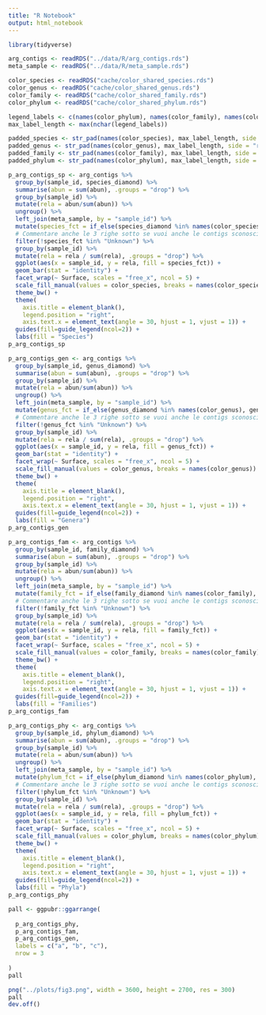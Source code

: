 ```yaml
---
title: "R Notebook"
output: html_notebook
---
```


```r
library(tidyverse)
```

```r
arg_contigs <- readRDS("../data/R/arg_contigs.rds")
meta_sample <- readRDS("../data/R/meta_sample.rds")

color_species <- readRDS("cache/color_shared_species.rds")
color_genus <- readRDS("cache/color_shared_genus.rds")
color_family <- readRDS("cache/color_shared_family.rds")
color_phylum <- readRDS("cache/color_shared_phylum.rds")

legend_labels <- c(names(color_phylum), names(color_family), names(color_genus), names(color_species))
max_label_length <- max(nchar(legend_labels))

padded_species <- str_pad(names(color_species), max_label_length, side = "right")
padded_genus <- str_pad(names(color_genus), max_label_length, side = "right")
padded_family <- str_pad(names(color_family), max_label_length, side = "right")
padded_phylum <- str_pad(names(color_phylum), max_label_length, side = "right")
```

```r
p_arg_contigs_sp <- arg_contigs %>%
  group_by(sample_id, species_diamond) %>%
  summarise(abun = sum(abun), .groups = "drop") %>%
  group_by(sample_id) %>%
  mutate(rela = abun/sum(abun)) %>%
  ungroup() %>%
  left_join(meta_sample, by = "sample_id") %>%
  mutate(species_fct = if_else(species_diamond %in% names(color_species), species_diamond, "Others")) %>%
  # Commentare anche le 3 righe sotto se vuoi anche le contigs sconosciute
  filter(!species_fct %in% "Unknown") %>%
  group_by(sample_id) %>%
  mutate(rela = rela / sum(rela), .groups = "drop") %>%
  ggplot(aes(x = sample_id, y = rela, fill = species_fct)) +
  geom_bar(stat = "identity") +
  facet_wrap(~ Surface, scales = "free_x", ncol = 5) +
  scale_fill_manual(values = color_species, breaks = names(color_species), labels = padded_species) +
  theme_bw() +
  theme(
    axis.title = element_blank(),
    legend.position = "right",
    axis.text.x = element_text(angle = 30, hjust = 1, vjust = 1)) +
  guides(fill=guide_legend(ncol=2)) +
  labs(fill = "Species")
p_arg_contigs_sp
```

```r
p_arg_contigs_gen <- arg_contigs %>%
  group_by(sample_id, genus_diamond) %>%
  summarise(abun = sum(abun), .groups = "drop") %>%
  group_by(sample_id) %>%
  mutate(rela = abun/sum(abun)) %>%
  ungroup() %>%
  left_join(meta_sample, by = "sample_id") %>%
  mutate(genus_fct = if_else(genus_diamond %in% names(color_genus), genus_diamond, "Others")) %>%
  # Commentare anche le 3 righe sotto se vuoi anche le contigs sconosciute
  filter(!genus_fct %in% "Unknown") %>%
  group_by(sample_id) %>%
  mutate(rela = rela / sum(rela), .groups = "drop") %>%
  ggplot(aes(x = sample_id, y = rela, fill = genus_fct)) +
  geom_bar(stat = "identity") +
  facet_wrap(~ Surface, scales = "free_x", ncol = 5) +
  scale_fill_manual(values = color_genus, breaks = names(color_genus)) +
  theme_bw() +
  theme(
    axis.title = element_blank(),
    legend.position = "right",
    axis.text.x = element_text(angle = 30, hjust = 1, vjust = 1)) +
  guides(fill=guide_legend(ncol=2)) +
  labs(fill = "Genera")
p_arg_contigs_gen
```

```r
p_arg_contigs_fam <- arg_contigs %>%
  group_by(sample_id, family_diamond) %>%
  summarise(abun = sum(abun), .groups = "drop") %>%
  group_by(sample_id) %>%
  mutate(rela = abun/sum(abun)) %>%
  ungroup() %>%
  left_join(meta_sample, by = "sample_id") %>%
  mutate(family_fct = if_else(family_diamond %in% names(color_family), family_diamond, "Others")) %>%
  # Commentare anche le 3 righe sotto se vuoi anche le contigs sconosciute
  filter(!family_fct %in% "Unknown") %>%
  group_by(sample_id) %>%
  mutate(rela = rela / sum(rela), .groups = "drop") %>%
  ggplot(aes(x = sample_id, y = rela, fill = family_fct)) +
  geom_bar(stat = "identity") +
  facet_wrap(~ Surface, scales = "free_x", ncol = 5) +
  scale_fill_manual(values = color_family, breaks = names(color_family)) +
  theme_bw() +
  theme(
    axis.title = element_blank(),
    legend.position = "right",
    axis.text.x = element_text(angle = 30, hjust = 1, vjust = 1)) +
  guides(fill=guide_legend(ncol=2)) +
  labs(fill = "Families")
p_arg_contigs_fam
```

```r
p_arg_contigs_phy <- arg_contigs %>%
  group_by(sample_id, phylum_diamond) %>%
  summarise(abun = sum(abun), .groups = "drop") %>%
  group_by(sample_id) %>%
  mutate(rela = abun/sum(abun)) %>%
  ungroup() %>%
  left_join(meta_sample, by = "sample_id") %>%
  mutate(phylum_fct = if_else(phylum_diamond %in% names(color_phylum), phylum_diamond, "Others")) %>%
  # Commentare anche le 3 righe sotto se vuoi anche le contigs sconosciute
  filter(!phylum_fct %in% "Unknown") %>%
  group_by(sample_id) %>%
  mutate(rela = rela / sum(rela), .groups = "drop") %>%
  ggplot(aes(x = sample_id, y = rela, fill = phylum_fct)) +
  geom_bar(stat = "identity") +
  facet_wrap(~ Surface, scales = "free_x", ncol = 5) +
  scale_fill_manual(values = color_phylum, breaks = names(color_phylum)) +
  theme_bw() +
  theme(
    axis.title = element_blank(),
    legend.position = "right",
    axis.text.x = element_text(angle = 30, hjust = 1, vjust = 1)) +
  guides(fill=guide_legend(ncol=2)) +
  labs(fill = "Phyla")
p_arg_contigs_phy
```

```r
pall <- ggpubr::ggarrange(
  
  p_arg_contigs_phy,
  p_arg_contigs_fam,
  p_arg_contigs_gen,
  labels = c("a", "b", "c"),
  nrow = 3
  
)
pall
```

```r
png("../plots/fig3.png", width = 3600, height = 2700, res = 300)
pall
dev.off()
```

